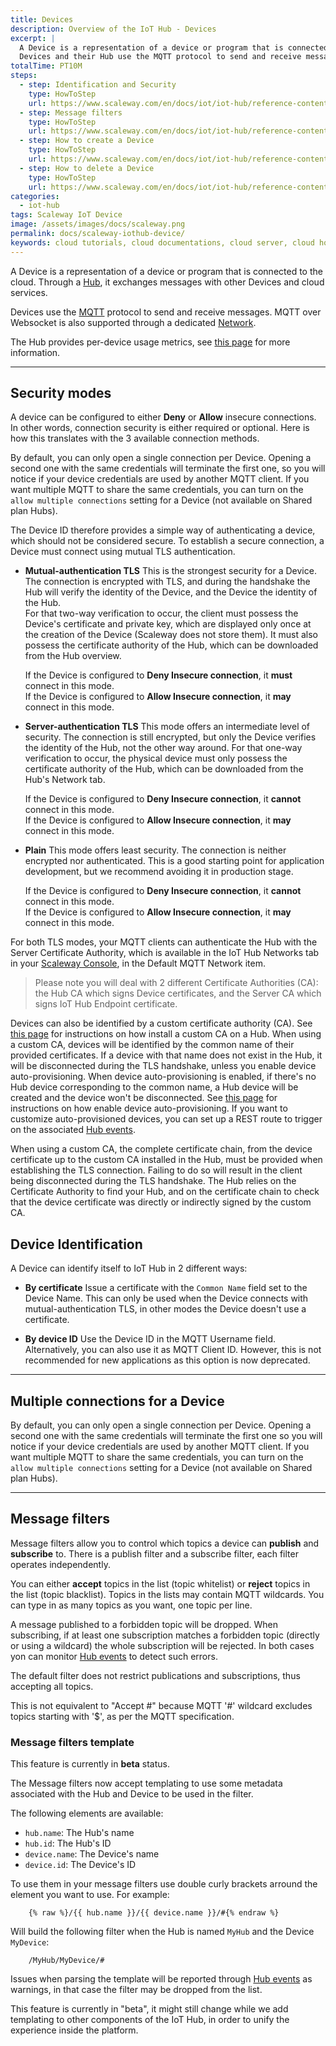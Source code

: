 ```yaml
---
title: Devices
description: Overview of the IoT Hub - Devices
excerpt: |
  A Device is a representation of a device or program that is connected to the cloud. Through a Hub, it exchanges messages with other Devices and cloud services.
  Devices and their Hub use the MQTT protocol to send and receive messages.
totalTime: PT10M
steps:
  - step: Identification and Security
    type: HowToStep
    url: https://www.scaleway.com/en/docs/iot/iot-hub/reference-content/devices/#-Security-modes
  - step: Message filters
    type: HowToStep
    url: https://www.scaleway.com/en/docs/iot/iot-hub/reference-content/devices/#-Message-filters
  - step: How to create a Device
    type: HowToStep
    url: https://www.scaleway.com/en/docs/iot/iot-hub/reference-content/devices/#-How-to-create-a-Device
  - step: How to delete a Device
    type: HowToStep
    url: https://www.scaleway.com/en/docs/iot/iot-hub/reference-content/devices/#-How-to-delete-a-Device
categories: 
  - iot-hub
tags: Scaleway IoT Device
image: /assets/images/docs/scaleway.png
permalink: docs/scaleway-iothub-device/
keywords: cloud tutorials, cloud documentations, cloud server, cloud hosting, object storage, s3, functions, containers, serverless, iot, smart, connected, embedded, devices, hubs, mqtt
---
```


A Device is a representation of a device or program that is connected to the cloud. Through a [Hub](/iot/iot-hub/concepts/#iot-hub), it exchanges messages with other Devices and cloud services.

Devices use the [MQTT](http://mqtt.org/) protocol to send and receive messages. MQTT over Websocket is also supported through a dedicated [Network](/iot/iot-hub/concepts/#network).

The Hub provides per-device usage metrics, see [this page](/iot/iot-hub/how-to/view-metrics) for more information.

---

## Security modes

A device can be configured to either **Deny** or **Allow** insecure connections. In other words, connection security is either required or optional. Here is how this translates with the 3 available connection methods.

By default, you can only open a single connection per Device. Opening a second one with the same credentials will terminate the first one, so you will notice if your device credentials are used by another MQTT client. If you want multiple MQTT to share the same credentials, you can turn on the `allow multiple connections` setting for a Device (not available on Shared plan Hubs).

The Device ID therefore provides a simple way of authenticating a device, which should not be considered secure. To establish a secure connection, a Device must connect using mutual TLS authentication.

* **Mutual-authentication TLS**
  This is the strongest security for a Device. The connection is encrypted with TLS, and during the handshake the Hub will verify the identity of the Device, and the Device the identity of the Hub.  
  For that two-way verification to occur, the client must possess the Device's certificate and private key, which are displayed only once at the creation of the Device (Scaleway does not store them). It must also possess the certificate authority of the Hub, which can be downloaded from the Hub overview.

  If the Device is configured to **Deny Insecure connection**, it **must** connect in this mode.<br/>
  If the Device is configured to **Allow Insecure connection**, it **may** connect in this mode.

* **Server-authentication TLS**
  This mode offers an intermediate level of security. The connection is still encrypted, but only the Device verifies the identity of the Hub, not the other way around.
  For that one-way verification to occur, the physical device must only possess the certificate authority of the Hub, which can be downloaded from the Hub's Network tab.

  If the Device is configured to **Deny Insecure connection**, it **cannot** connect in this mode.<br/>
  If the Device is configured to **Allow Insecure connection**, it **may** connect in this mode.

* **Plain**
  This mode offers least security. The connection is neither encrypted nor authenticated. This is a good starting point for application development, but we recommend avoiding it in production stage.

  If the Device is configured to **Deny Insecure connection**, it **cannot** connect in this mode.<br/>
  If the Device is configured to **Allow Insecure connection**, it **may** connect in this mode.

For both TLS modes, your MQTT clients can authenticate the Hub with the Server Certificate Authority, which is available in the IoT Hub Networks tab in your [Scaleway Console](https://console.scaleway.com), in the Default MQTT Network item.

> Please note you will deal with 2 different Certificate Authorities (CA): the Hub CA which signs Device certificates, and the Server CA which signs IoT Hub Endpoint certificate.

Devices can also be identified by a custom certificate authority (CA). See [this page](/iot/iot-hub/how-to/provide-own-certificate-authority) for instructions on how install a custom CA on a Hub. When using a custom CA, devices will be identified by the common name of their provided certificates. If a device with that name does not exist in the Hub, it will be disconnected during the TLS handshake, unless you enable device auto-provisioning. When device auto-provisioning is enabled, if there's no Hub device corresponding to the common name, a Hub device will be created and the device won't be disconnected. See [this page](/iot/iot-hub/how-to/enable-auto-provisioning) for instructions on how enable device auto-provisioning.
If you want to customize auto-provisioned devices, you can set up a REST route to trigger on the associated [Hub events](/iot/iot-hub/how-to/simulate-event/).

<Message type="important">

When using a custom CA, the complete certificate chain, from the device certificate up to the custom CA installed in the Hub, must be provided when establishing the TLS connection. Failing to do so will result in the client being disconnected during the TLS handshake. The Hub relies on the Certificate Authority to find your Hub, and on the certificate chain to check that the device certificate was directly or indirectly signed by the custom CA.

</Message>

## Device Identification

A Device can identify itself to IoT Hub in 2 different ways:

* **By certificate**
  Issue a certificate with the `Common Name` field set to the Device Name. This can only be used when the Device connects with mutual-authentication TLS, in other modes the Device doesn't use a certificate.

* **By device ID**
  Use the Device ID in the MQTT Username field. Alternatively, you can also use it as MQTT Client ID. However, this is not recommended for new applications as this option is now deprecated.

---

## Multiple connections for a Device

By default, you can only open a single connection per Device. Opening a second one with the same credentials will terminate the first one so you will notice if your device credentials are used by another MQTT client. If you want multiple MQTT to share the same credentials, you can turn on the `allow multiple connections` setting for a Device (not available on Shared plan Hubs).

---

## Message filters

Message filters allow you to control which topics a device can **publish** and **subscribe** to. There is a publish filter and a subscribe filter, each filter operates independently.

You can either **accept** topics in the list (topic whitelist) or **reject** topics in the list (topic blacklist). Topics in the lists may contain MQTT wildcards. You can type in as many topics as you want, one topic per line.

A message published to a forbidden topic will be dropped.
When subscribing, if at least one subscription matches a forbidden topic (directly or using a wildcard) the whole subscription will be rejected.
In both cases yon can monitor [Hub events](/iot/iot-hub/how-to/understand-event-messages) to detect such errors.

The default filter does not restrict publications and subscriptions, thus accepting all topics.

<Message type="note">

This is not equivalent to "Accept #" because MQTT '#' wildcard excludes topics starting with '$', as per the MQTT specification.

</Message>

### Message filters template

<Message type="note">

This feature is currently in **beta** status.

</Message>

The Message filters now accept templating to use some metadata associated with the Hub and Device to be used in the filter.

The following elements are available:
* `hub.name`: The Hub's name
* `hub.id`: The Hub's ID
* `device.name`: The Device's name
* `device.id`: The Device's ID

To use them in your message filters use double curly brackets arround the element you want to use.
For example:
```
    {% raw %}/{{ hub.name }}/{{ device.name }}/#{% endraw %}
```
Will build the following filter when the Hub is named `MyHub` and the Device `MyDevice`:
```
    /MyHub/MyDevice/#
```

Issues when parsing the template will be reported through [Hub events](/iot/iot-hub/how-to/simulate-event/) as warnings, in that case the filter may be dropped from the list.

<Message type="note">

This feature is currently in "beta", it might still change while we add templating to other components of the IoT Hub, in order to unify the experience inside the platform.

</Message>